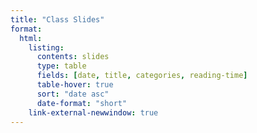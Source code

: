 ```yaml
---
title: "Class Slides"
format:
  html:
    listing: 
      contents: slides
      type: table
      fields: [date, title, categories, reading-time]
      table-hover: true
      sort: "date asc"
      date-format: "short"
    link-external-newwindow: true
---
```

